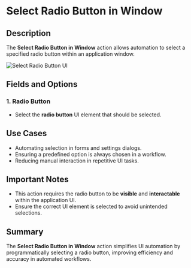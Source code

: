 # Select Radio Button in Window  

## Description  

The **Select Radio Button in Window** action allows automation to select a specified radio button within an application window.  

![Select Radio Button UI](../../../assets/ui-automation/select-radio-button-in-window.png)  

## Fields and Options  

### **1. Radio Button** 

- Select the **radio button** UI element that should be selected.  

## Use Cases  

- Automating selection in forms and settings dialogs.  
- Ensuring a predefined option is always chosen in a workflow.  
- Reducing manual interaction in repetitive UI tasks.  

## Important Notes  

- This action requires the radio button to be **visible** and **interactable** within the application UI.  
- Ensure the correct UI element is selected to avoid unintended selections.  

## Summary  

The **Select Radio Button in Window** action simplifies UI automation by programmatically selecting a radio button, improving efficiency and accuracy in automated workflows.  
